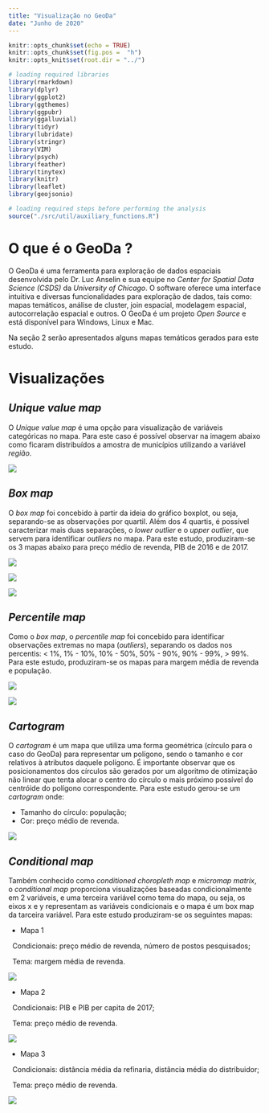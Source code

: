 ```yaml
---
title: "Visualização no GeoDa"
date: "Junho de 2020"
---
```


```r
knitr::opts_chunk$set(echo = TRUE)
knitr::opts_chunk$set(fig.pos =  "h")
knitr::opts_knit$set(root.dir = "../")

# loading required libraries
library(rmarkdown)
library(dplyr)
library(ggplot2)
library(ggthemes)
library(ggpubr)
library(ggalluvial)
library(tidyr)
library(lubridate)
library(stringr)
library(VIM)
library(psych)
library(feather)
library(tinytex)
library(knitr)
library(leaflet)
library(geojsonio)
```

```r
# loading required steps before performing the analysis
source("./src/util/auxiliary_functions.R")
```

# O que é o GeoDa ?

O GeoDa é uma ferramenta para exploração de dados espaciais desenvolvida pelo Dr. Luc Anselin e sua equipe no *Center for Spatial Data Science (CSDS)* da *University of Chicago*. O software oferece uma interface intuitiva e diversas funcionalidades para exploração de dados, tais como: mapas temáticos, análise de cluster, join espacial, modelagem espacial, autocorrelação espacial e outros. O GeoDa é um projeto *Open Source* e está disponível para Windows, Linux e Mac. 

Na seção 2 serão apresentados alguns mapas temáticos gerados para este estudo.

# Visualizações

## *Unique value map*

O *Unique value map* é uma opção para visualização de variáveis categóricas no mapa. Para este caso é possível observar na imagem abaixo como ficaram distribuídos a amostra de municípios utilizando a variável *região*.

![](https://raw.githubusercontent.com/ldaniel/Spatial-Statistics-Applications/master/images/geoda/unique-value-map-regiao.png)

## *Box map*

O *box map*  foi concebido à partir da ideia do gráfico boxplot, ou seja, separando-se as observações por quartil. Além dos 4 quartis, é possível caracterizar mais duas separações, o *lower outlier* e o *upper outlier*, que servem para identificar *outliers* no mapa. Para este estudo, produziram-se os 3 mapas abaixo para preço médio de revenda, PIB de 2016 e de 2017.

![](https://raw.githubusercontent.com/ldaniel/Spatial-Statistics-Applications/master/images/geoda/box-map-pcmedrev-hinge1.5.png)

![](https://raw.githubusercontent.com/ldaniel/Spatial-Statistics-Applications/master/images/geoda/box-map-pib-2016-hinge1.5.png)

![](https://raw.githubusercontent.com/ldaniel/Spatial-Statistics-Applications/master/images/geoda/box-map-pib-2017-hinge1.5.png)

## *Percentile map* 

Como o *box map*, o *percentile map* foi concebido para identificar observações extremas no mapa (*outliers*), separando os dados nos percentis: < 1%, 1% - 10%, 10% - 50%, 50% - 90%, 90% - 99%, > 99%. Para este estudo, produziram-se os mapas para margem média de revenda e população.

![](https://raw.githubusercontent.com/ldaniel/Spatial-Statistics-Applications/master/images/geoda/percentile-map-mgmedrev.png)

![](https://raw.githubusercontent.com/ldaniel/Spatial-Statistics-Applications/master/images/geoda/percentile-map-popest.png)

## *Cartogram*

O *cartogram* é um mapa que utiliza uma forma geométrica (círculo para o caso do GeoDa) para representar um polígono, sendo o tamanho e cor relativos à atributos daquele polígono. É importante observar que os posicionamentos dos círculos são gerados por um algoritmo de otimização não linear que tenta alocar o centro do círculo o mais próximo possível do centróide do polígono correspondente. Para este estudo gerou-se um *cartogram* onde:

- Tamanho do círculo: população;
- Cor: preço médio de revenda.

![](https://raw.githubusercontent.com/ldaniel/Spatial-Statistics-Applications/master/images/geoda/cartogram-size-popest-color-pcmedrev.png)

## *Conditional map*

Também conhecido como *conditioned choropleth map* e *micromap matrix*, o *conditional map* proporciona visualizações baseadas condicionalmente em 2 variáveis, e uma terceira variável como tema do mapa, ou seja, os eixos x e y representam as variáveis condicionais e o mapa é um box map da tarceira variável. Para este estudo produziram-se os seguintes mapas:

- Mapa 1 


&nbsp;
Condicionais: preço médio de revenda, número de postos pesquisados;


&nbsp;
Tema: margem média de revenda.


![](https://raw.githubusercontent.com/ldaniel/Spatial-Statistics-Applications/master/images/geoda/conditional-map-pcmedrev-nmpostpesq-mgmedrev.png)

- Mapa 2 


&nbsp;
Condicionais: PIB e PIB per capita de 2017;


&nbsp;
Tema: preço médio de revenda.

![](https://raw.githubusercontent.com/ldaniel/Spatial-Statistics-Applications/master/images/geoda/conditional-map-pib2017-pibcap2017-pcmedrev.png)

- Mapa 3 


&nbsp;
Condicionais: distância média da refinaria, distância média do distribuidor;


&nbsp;
Tema: preço médio de revenda.

![](https://raw.githubusercontent.com/ldaniel/Spatial-Statistics-Applications/master/images/geoda/conditional-map-refinmean-distmean-pcmedrev.png)




